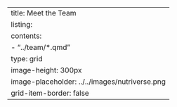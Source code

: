 ---
title: Meet the Team
listing:
  contents: 
    - "../team/*.qmd"
  type: grid
  image-height: 300px
  image-placeholder: ../../images/nutriverse.png
  grid-item-border: false
---